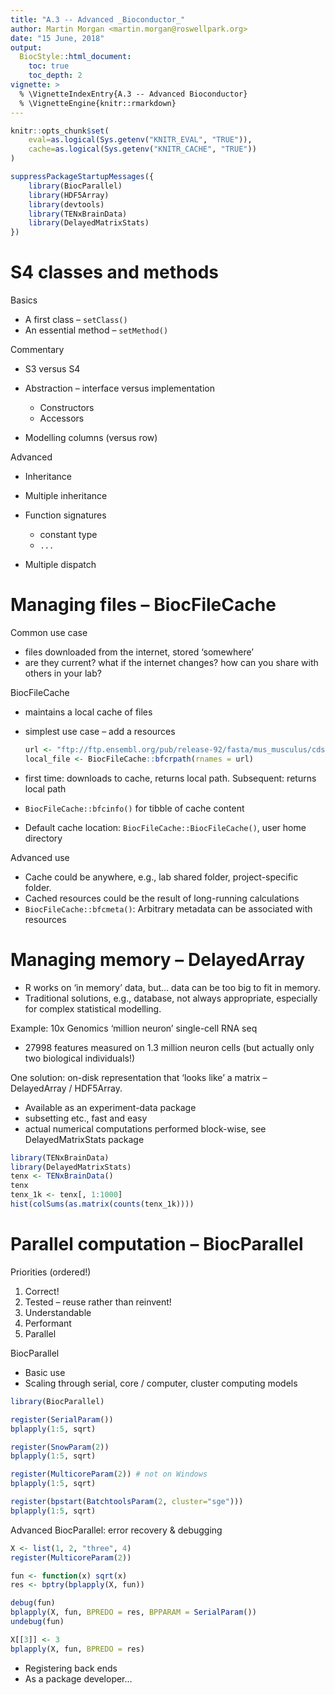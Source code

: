 ```yaml
---
title: "A.3 -- Advanced _Bioconductor_"
author: Martin Morgan <martin.morgan@roswellpark.org>
date: "15 June, 2018"
output:
  BiocStyle::html_document:
    toc: true
    toc_depth: 2
vignette: >
  % \VignetteIndexEntry{A.3 -- Advanced Bioconductor}
  % \VignetteEngine{knitr::rmarkdown}
---
```


```r
knitr::opts_chunk$set(
    eval=as.logical(Sys.getenv("KNITR_EVAL", "TRUE")),
    cache=as.logical(Sys.getenv("KNITR_CACHE", "TRUE"))
)
```
```r
suppressPackageStartupMessages({
    library(BiocParallel)
    library(HDF5Array)
    library(devtools)
    library(TENxBrainData)
    library(DelayedMatrixStats)
})
```

# S4 classes and methods

Basics

- A first class -- `setClass()`
- An essential method -- `setMethod()`

Commentary

- S3 versus S4
- Abstraction -- interface versus implementation

    - Constructors
    - Accessors

- Modelling columns (versus row)

Advanced

- Inheritance
- Multiple inheritance
- Function signatures

    - constant type
    - `...`

- Multiple dispatch

# Managing files -- BiocFileCache

Common use case

- files downloaded from the internet, stored 'somewhere'
- are they current? what if the internet changes? how can you share
  with others in your lab?
  
BiocFileCache

- maintains a local cache of files
- simplest use case -- add a resources

    ```r
    url <- "ftp://ftp.ensembl.org/pub/release-92/fasta/mus_musculus/cds/Mus_musculus.GRCm38.cds.all.fa.gz"
    local_file <- BiocFileCache::bfcrpath(rnames = url)
    ```
    
- first time: downloads to cache, returns local path. Subsequent:
  returns local path
- `BiocFileCache::bfcinfo()` for tibble of cache content
- Default cache location: `BiocFileCache::BiocFileCache()`, user home
  directory

Advanced use

- Cache could be anywhere, e.g., lab shared folder, project-specific folder.
- Cached resources could be the result of long-running calculations
- `BiocFileCache::bfcmeta()`: Arbitrary metadata can be associated with
  resources

# Managing memory -- DelayedArray

- R works on 'in memory' data, but... data can be too big to fit in memory.
- Traditional solutions, e.g., database, not always appropriate,
  especially for complex statistical modelling.
  
Example: 10x Genomics 'million neuron' single-cell RNA seq

- 27998 features measured on 1.3 million neuron cells (but actually
  only two biological individuals!)
  
One solution: on-disk representation that 'looks like' a matrix --
DelayedArray / HDF5Array.

- Available as an experiment-data package
- subsetting etc., fast and easy
- actual numerical computations performed block-wise, see
  DelayedMatrixStats package
  
```r
library(TENxBrainData)
library(DelayedMatrixStats)
tenx <- TENxBrainData()
tenx
tenx_1k <- tenx[, 1:1000]
hist(colSums(as.matrix(counts(tenx_1k))))
```

# Parallel computation -- BiocParallel

Priorities (ordered!)

1. Correct!
2. Tested -- reuse rather than reinvent!
3. Understandable
4. Performant
5. Parallel

BiocParallel

- Basic use
- Scaling through serial, core / computer, cluster computing models

```r
library(BiocParallel)

register(SerialParam())
bplapply(1:5, sqrt)

register(SnowParam(2))
bplapply(1:5, sqrt)

register(MulticoreParam(2)) # not on Windows
bplapply(1:5, sqrt)
```

```r
register(bpstart(BatchtoolsParam(2, cluster="sge")))
bplapply(1:5, sqrt)
```

Advanced BiocParallel: error recovery & debugging

```r
X <- list(1, 2, "three", 4)
register(MulticoreParam(2))
```

```r
fun <- function(x) sqrt(x)
res <- bptry(bplapply(X, fun))

debug(fun)
bplapply(X, fun, BPREDO = res, BPPARAM = SerialParam())
undebug(fun)

X[[3]] <- 3
bplapply(X, fun, BPREDO = res)
```


- Registering back ends
- As a package developer...
